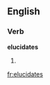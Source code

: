 
==English==

===Verb===
'''elucidates'''

# {{third-person singular of|[[elucidate]]}}

[[fr:elucidates]]